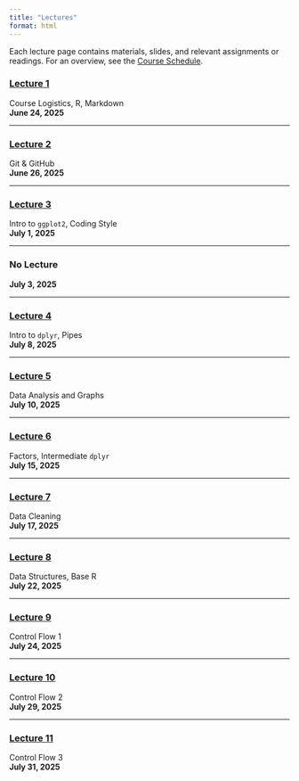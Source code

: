 ```yaml
---
title: "Lectures"
format: html
---
```


Each lecture page contains materials, slides, and relevant assignments or readings. For an overview, see the <a href="https://docs.google.com/spreadsheets/d/1CmuUXTp0uvhAVk3mmOQMEfb8BjdR-I36/edit?usp=sharing&ouid=112534119211880791899&rtpof=true&sd=true" target="_blank">Course Schedule</a>.


### [Lecture 1](01-home.qmd)
Course Logistics, R, Markdown<br>
**June 24, 2025**

---

### [Lecture 2](02-home.qmd)
Git & GitHub<br>
**June 26, 2025**

---

### [Lecture 3](03-home.qmd)
Intro to `ggplot2`, Coding Style<br>
**July 1, 2025**

---

### No Lecture
**July 3, 2025**

---

### [Lecture 4](04-home.qmd)
Intro to `dplyr`, Pipes<br>
**July 8, 2025**

---

### [Lecture 5](05-home.qmd)
Data Analysis and Graphs<br>
**July 10, 2025**

---

### [Lecture 6](06-home.qmd)
Factors, Intermediate `dplyr`<br>
**July 15, 2025**

---

### [Lecture 7](07-home.qmd)
Data Cleaning<br>
**July 17, 2025**

---

### [Lecture 8](08-home.qmd)
Data Structures, Base R<br>
**July 22, 2025**

---

### [Lecture 9](09-home.qmd)
Control Flow 1<br>
**July 24, 2025**

---

### [Lecture 10](10-home.qmd)
Control Flow 2<br>
**July 29, 2025**

---

### [Lecture 11](11-home.qmd)
Control Flow 3<br>
**July 31, 2025**
